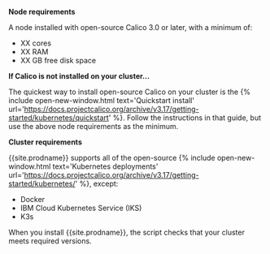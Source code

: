 **Node requirements**

A node installed with open-source Calico 3.0 or later, with a minimum of:

  - XX cores
  - XX RAM 
  - XX GB free disk space

**If Calico is not installed on your cluster...**

The quickest way to install open-source Calico on your cluster is the {% include open-new-window.html text='Quickstart install' url='https://docs.projectcalico.org/archive/v3.17/getting-started/kubernetes/quickstart' %}. Follow the instructions in that guide, but use the above node requirements as the minimum. 

**Cluster requirements**

{{site.prodname}} supports all of the open-source {% include open-new-window.html text='Kubernetes deployments' url='https://docs.projectcalico.org/archive/v3.17/getting-started/kubernetes/' %}, except: 

- Docker
- IBM Cloud Kubernetes Service (IKS)
- K3s

When you install {{site.prodname}}, the script checks that your cluster meets required versions. 